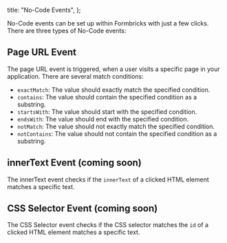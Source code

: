 
  title: "No-Code Events",
};

No-Code events can be set up within Formbricks with just a few clicks. There are three types of No-Code events:

## Page URL Event

The page URL event is triggered, when a user visits a specific page in your application. There are several match conditions:

- `exactMatch`: The value should exactly match the specified condition.
- `contains`: The value should contain the specified condition as a substring.
- `startsWith`: The value should start with the specified condition.
- `endsWith`: The value should end with the specified condition.
- `notMatch`: The value should not exactly match the specified condition.
- `notContains`: The value should not contain the specified condition as a substring.

## innerText Event (coming soon)

The innerText event checks if the `innerText` of a clicked HTML element matches a specific text.

## CSS Selector Event (coming soon)

The CSS Selector event checks if the CSS selector matches the `id` of a clicked HTML element matches a specific text.


